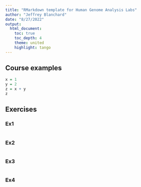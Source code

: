 ```yaml
---
title: "RMarkdown template for Human Genome Analysis Labs"
author: "Jeffrey Blanchard"
date: "8/27/2022"
output:
  html_document:
    toc: true
    toc_depth: 4
    theme: united
    highlight: tango
---
```


## Course examples

```r
x = 1 
y = 2
z = x + y
z
```

## Exercises

### Ex1

```r

```

### Ex2

```r

```

### Ex3

```r

```

### Ex4

```r

```


